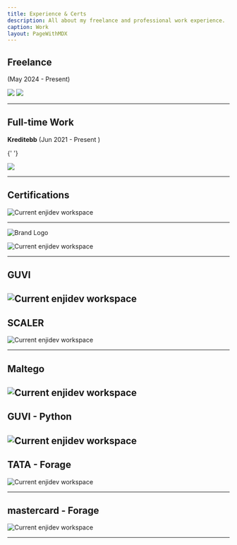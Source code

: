 ```yaml
---
title: Experience & Certs
description: All about my freelance and professional work experience.
caption: Work
layout: PageWithMDX
---
```



## Freelance

(May 2024 - Present)

<div style={{ display: 'flex', alignItems: 'center' }}>
  <img
    src="https://asset.brandfetch.io/id6B0ZV-R2/iduF7rsX-O.svg"
    width={64}
    height={64}
    style={{ marginRight: '10px' }}
  />
  <img
    src="https://asset.brandfetch.io/idB8OJ7IzV/idA6xVKy9L.svg"
    width={64}
    height={64}
  />
</div>

---

## Full-time Work

**Kreditebb** (Jun 2021 - Present )

{' '}

<img
  src="https://asset.brandfetch.io/id-TO0wEQ2/idGsSmEww5.jpeg"
  width={100}
  height={64}
/>

---

## Certifications

<Image
  src="/assets/images/Certifications-removebg.png"
  alt="Current enjidev workspace"
  width={300}
  height={100}
/>

---

![Brand Logo](https://asset.brandfetch.io/idZbGRvs2y/ideSiKasZJ.svg)

<Image
  src="/assets/images/cybrary.jpg"
  alt="Current enjidev workspace"
  width={2048}
  height={846}
/>

---

## GUVI

<Image
  src="/assets/images/GuviCertification - guvi.png"
  alt="Current enjidev workspace"
  width={2048}
  height={846}
/>
---

## SCALER

<Image
  src="/assets/images/scaler.png"
  alt="Current enjidev workspace"
  width={2048}
  height={846}
/>

---

## Maltego

<Image
  src="/assets/images/mg.jpg"
  alt="Current enjidev workspace"
  width={2048}
  height={846}
/>
---

## GUVI - Python

<Image
  src="/assets/images/download.png"
  alt="Current enjidev workspace"
  width={2048}
  height={846}
/>
---

## TATA - Forage

<Image
  src="/assets/images/image.png"
  alt="Current enjidev workspace"
  width={2048}
  height={846}
/>

---

## mastercard - Forage

<Image
  src="/assets/images/master.jpg"
  alt="Current enjidev workspace"
  width={2048}
  height={846}
/>

---
